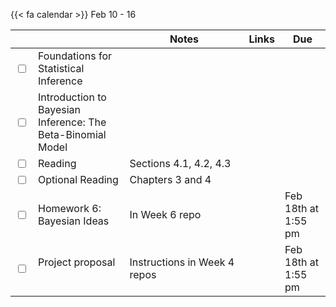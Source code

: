 {{< fa calendar >}} Feb 10 - 16


<table class="table-striped text-left table-bordered" align = "center">

  <thead>
    <th style="width:  3%"></th>
    <th style="width:  30%"></th>
    <th style="width:  40%">Notes</th>
    <th style="width:  8%">Links</th>
    <th style="width:  15%">Due</th>
  </thead>
  
   <tr>
    <td><input type="checkbox" /></td>
    <td> 	Foundations for Statistical Inference     &nbsp; &nbsp; </td>
    <td> </td>
    <td><a href="https://stats6-wi25.github.io/slides/week06/6a-inference-foundations.html" target ="_blank"> <i class="fas fa-laptop" aria-hidden="true"
            title="External Link to Slides" target = "_blank"></i></a> </td>
    <td></td>
  </tr>
  

  <tr>
    <td><input type="checkbox" /></td>
    <td> 	Introduction to Bayesian Inference: The Beta-Binomial Model     &nbsp; &nbsp; </td>
    <td> </td>
    <td><a href="https://stats6-wi25.github.io/slides/week06/6b-beta-binomial.html" target ="_blank"> <i class="fas fa-laptop" aria-hidden="true"
            title="External Link to Slides" target = "_blank"></i></a> </td>
    <td></td>
  </tr>
  

  
  <tr>
    <td><input type="checkbox" /></td>
    <td> Reading </td>
    <td>Sections 4.1, 4.2, 4.3</td>
    <td><a href="https://www.bayesrulesbook.com/chapter-4" target ="_blank"> <i class="fas fa-book" aria-hidden="true"
            title="External Link to the Book" target = "_blank"></i></a></td>
    <td></td>
  </tr>
  
  <tr>
    <td><input type="checkbox" /></td>
    <td> Optional Reading </td>
    <td>Chapters 3 and 4</td>
    <td><a href="https://www.bayesrulesbook.com/chapter-3" target ="_blank"> <i class="fas fa-book" aria-hidden="true"
            title="External Link to the Book" target = "_blank"></i></a></td>
    <td></td>
  </tr>
  
 <tr>
    <td><input type="checkbox" /></td>
    <td> Homework 6: Bayesian Ideas &nbsp; &nbsp; </td>
    <td>In Week 6 repo</td>
    <td><a href="https://github.com/stats6-wi25" target ="_blank"> <i class="fa-brands fa-github" aria-hidden="true"
            title="External Link to GitHub" target = "_blank"></i></a></td>
    <td>Feb 18th at 1:55 pm</td>
  </tr>
  
   <tr>
    <td><input type="checkbox" /></td>
    <td> Project proposal&nbsp; &nbsp; </td>
    <td>Instructions in Week 4 repos</td>
    <td></td>
    <td>Feb 18th at 1:55 pm</td>
  </tr>
    
        
</table>